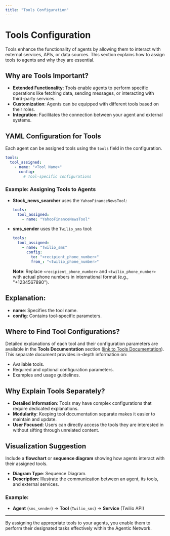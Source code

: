 ```yaml
---
title: "Tools Configuration"
---
```


# Tools Configuration

Tools enhance the functionality of agents by allowing them to interact with external services, APIs, or data sources. This section explains how to assign tools to agents and why they are essential.

## Why are Tools Important?

- **Extended Functionality**: Tools enable agents to perform specific operations like fetching data, sending messages, or interacting with third-party services.
- **Customization**: Agents can be equipped with different tools based on their roles.
- **Integration**: Facilitates the connection between your agent and external systems.

## YAML Configuration for Tools

Each agent can be assigned tools using the `tools` field in the configuration.

```yaml
tools:
  tool_assigned:
    - name: "<Tool Name>"
      config:
        # Tool-specific configurations
```

### Example: Assigning Tools to Agents

- **Stock_news_searcher** uses the `YahooFinanceNewsTool`:

  ```yaml
  tools:
    tool_assigned:
      - name: "YahooFinanceNewsTool"
  ```

- **sms_sender** uses the `Twilio_sms` tool:

  ```yaml
  tools:
    tool_assigned:
      - name: "Twilio_sms"
        config:
          to: "<recipient_phone_number>"
          from_: "<twilio_phone_number>"
  ```

  **Note**: Replace `<recipient_phone_number>` and `<twilio_phone_number>` with actual phone numbers in international format (e.g., "+1234567890").

## Explanation:

- **name**: Specifies the tool name.
- **config**: Contains tool-specific parameters.

## Where to Find Tool Configurations?

Detailed explanations of each tool and their configuration parameters are available in the **Tools Documentation** section ([link to Tools Documentation](/AgenticNetwork/configuration/tools)). This separate document provides in-depth information on:

- Available tools.
- Required and optional configuration parameters.
- Examples and usage guidelines.

## Why Explain Tools Separately?

- **Detailed Information**: Tools may have complex configurations that require dedicated explanations.
- **Modularity**: Keeping tool documentation separate makes it easier to maintain and update.
- **User Focused**: Users can directly access the tools they are interested in without sifting through unrelated content.

## Visualization Suggestion

Include a **flowchart** or **sequence diagram** showing how agents interact with their assigned tools.

- **Diagram Type**: Sequence Diagram.
- **Description**: Illustrate the communication between an agent, its tools, and external services.

### Example:

- **Agent** (`sms_sender`) → **Tool** (`Twilio_sms`) → **Service** (Twilio API)

---

By assigning the appropriate tools to your agents, you enable them to perform their designated tasks effectively within the Agentic Network.